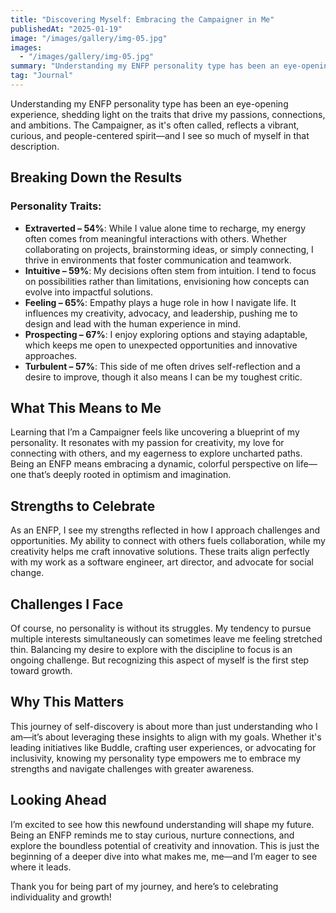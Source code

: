 ```yaml
---
title: "Discovering Myself: Embracing the Campaigner in Me"
publishedAt: "2025-01-19"
image: "/images/gallery/img-05.jpg"
images:
  - "/images/gallery/img-05.jpg"
summary: "Understanding my ENFP personality type has been an eye-opening experience, shedding light on the traits that drive my passions, connections, and ambitions."
tag: "Journal"
---
```


Understanding my ENFP personality type has been an eye-opening experience, shedding light on the traits that drive my passions, connections, and ambitions. The Campaigner, as it's often called, reflects a vibrant, curious, and people-centered spirit—and I see so much of myself in that description.

## Breaking Down the Results

### Personality Traits:  
- **Extraverted – 54%**: While I value alone time to recharge, my energy often comes from meaningful interactions with others. Whether collaborating on projects, brainstorming ideas, or simply connecting, I thrive in environments that foster communication and teamwork.  
- **Intuitive – 59%**: My decisions often stem from intuition. I tend to focus on possibilities rather than limitations, envisioning how concepts can evolve into impactful solutions.  
- **Feeling – 65%**: Empathy plays a huge role in how I navigate life. It influences my creativity, advocacy, and leadership, pushing me to design and lead with the human experience in mind.  
- **Prospecting – 67%**: I enjoy exploring options and staying adaptable, which keeps me open to unexpected opportunities and innovative approaches.  
- **Turbulent – 57%**: This side of me often drives self-reflection and a desire to improve, though it also means I can be my toughest critic.  

## What This Means to Me  

Learning that I’m a Campaigner feels like uncovering a blueprint of my personality. It resonates with my passion for creativity, my love for connecting with others, and my eagerness to explore uncharted paths. Being an ENFP means embracing a dynamic, colorful perspective on life—one that’s deeply rooted in optimism and imagination.

## Strengths to Celebrate  

As an ENFP, I see my strengths reflected in how I approach challenges and opportunities. My ability to connect with others fuels collaboration, while my creativity helps me craft innovative solutions. These traits align perfectly with my work as a software engineer, art director, and advocate for social change.

## Challenges I Face  

Of course, no personality is without its struggles. My tendency to pursue multiple interests simultaneously can sometimes leave me feeling stretched thin. Balancing my desire to explore with the discipline to focus is an ongoing challenge. But recognizing this aspect of myself is the first step toward growth.

## Why This Matters  

This journey of self-discovery is about more than just understanding who I am—it’s about leveraging these insights to align with my goals. Whether it's leading initiatives like Buddle, crafting user experiences, or advocating for inclusivity, knowing my personality type empowers me to embrace my strengths and navigate challenges with greater awareness.

## Looking Ahead  

I’m excited to see how this newfound understanding will shape my future. Being an ENFP reminds me to stay curious, nurture connections, and explore the boundless potential of creativity and innovation. This is just the beginning of a deeper dive into what makes me, me—and I’m eager to see where it leads.

Thank you for being part of my journey, and here’s to celebrating individuality and growth!  